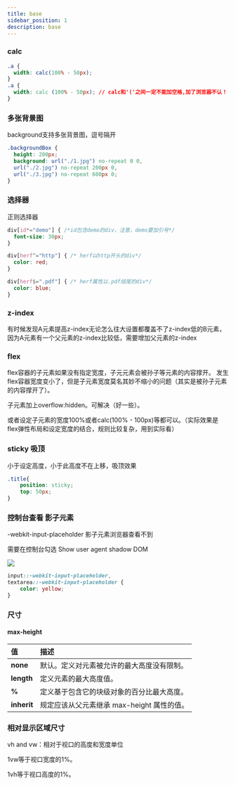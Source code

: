```yaml
---
title: base
sidebar_position: 1
description: base
---
```


### calc

```css
.a {
  width: calc(100% - 50px);
}
.a {
  width: calc (100% - 50px); // calc和'('之间一定不能加空格,加了浏览器不认！
}
```

### 多张背景图

background支持多张背景图，逗号隔开

```css
.backgroundBox {
  height: 200px;
  background: url("./1.jpg") no-repeat 0 0,
  url("./2.jpg") no-repeat 200px 0,
  url("./3.jpg") no-repeat 600px 0;
}
```

### 选择器

正则选择器

```css
div[id*="demo"] { /*id包含demo的div，注意，demo要加引号*/
  font-size: 30px;
}

div[herf^="http"] { /* herf以http开头的div*/
  color: red;
}

div[herf$=".pdf"] { /* herf属性以.pdf结尾的div*/
  color: blue;
}
```

### z-index

有时候发现A元素提高z-index无论怎么往大设置都覆盖不了z-index低的B元素，因为A元素有一个父元素的z-index比较低，需要增加父元素的z-index

### flex

flex容器的子元素如果没有指定宽度，子元元素会被孙子等元素的内容撑开。
发生flex容器宽度变小了，但是子元素宽度莫名其妙不缩小的问题（其实是被孙子元素的内容撑开了）。

子元素加上overflow:hidden。可解决（好一些）。

或者设定子元素的宽度100%或者calc(100% - 100px)等都可以。（实际效果是flex弹性布局和设定宽度的结合，规则比较复杂，用到实际看）

### sticky 吸顶

小于设定高度，小于此高度不在上移，吸顶效果
```css
.title{
    position: sticky;
    top: 50px;    
}
```

### 控制台查看 影子元素
-webkit-input-placeholder 影子元素浏览器查看不到

需要在控制台勾选 Show user agent shadow DOM

![](./images/shadowDom.png)

```css
input::-webkit-input-placeholder,
textarea::-webkit-input-placeholder {
    color: yellow;
}
```

### 尺寸

#### max-height

| 值        | 描述           |
| :-------------|:-------------|
| **none** | 默认。定义对元素被允许的最大高度没有限制。|
| **length** | 定义元素的最大高度值。|
| **%** | 定义基于包含它的块级对象的百分比最大高度。|
| **inherit** | 规定应该从父元素继承 max-height 属性的值。|

### 相对显示区域尺寸

vh and vw：相对于视口的高度和宽度单位

1vw等于视口宽度的1%。

1vh等于视口高度的1%。
